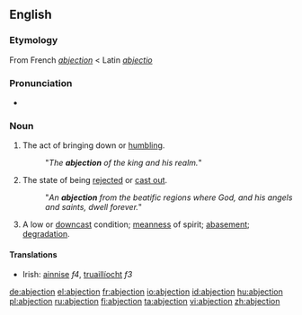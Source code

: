 ==English==

===Etymology===
From French ''[[abjection#French|abjection]]'' < Latin ''[[abjectio]]''

===Pronunciation===
* {{IPA|/æbˈdʒɛkʃən/}}

===Noun===
{{en-noun}}

# The act of bringing down or [[humbling]].
#: "''The '''abjection''' of the king and his realm.''"
# {{uncommon}} The state of being [[rejected]] or [[cast out]].
#: "''An '''abjection''' from the beatific regions where God, and his angels and saints, dwell forever.''"
# A low or [[downcast]] condition; [[meanness]] of spirit; [[abasement]]; [[degradation]].

====Translations====
{{trans-top|the act of bringing down or humbling}}
{{trans-mid}}
{{trans-bottom}}

{{trans-top|the state of being rejected or cast out}}
{{trans-mid}}
{{trans-bottom}}

{{trans-top|a low or downcast condition}}
* Irish: [[ainnise]] ''f4'', [[truaillíocht]] ''f3''
{{trans-mid}}
{{trans-bottom}}

[[de:abjection]]
[[el:abjection]]
[[fr:abjection]]
[[io:abjection]]
[[id:abjection]]
[[hu:abjection]]
[[pl:abjection]]
[[ru:abjection]]
[[fi:abjection]]
[[ta:abjection]]
[[vi:abjection]]
[[zh:abjection]]